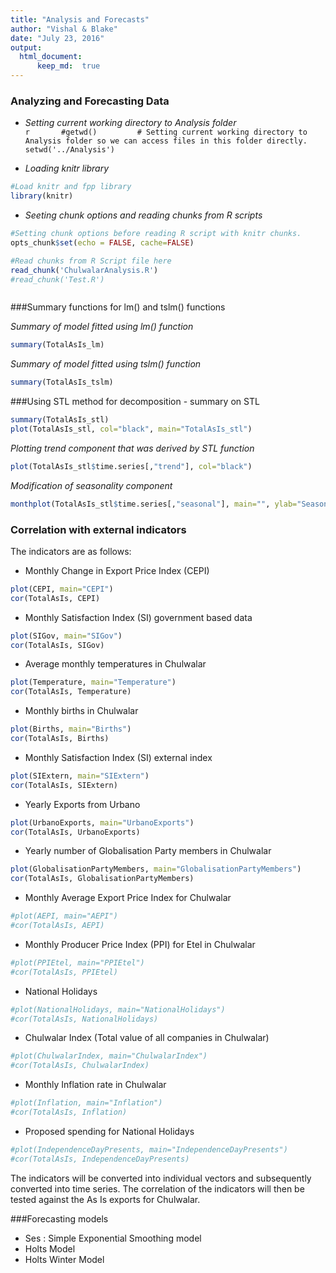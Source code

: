 ```yaml
---
title: "Analysis and Forecasts"
author: "Vishal & Blake"
date: "July 23, 2016"
output: 
  html_document:
      keep_md:  true
---
```


### Analyzing and Forecasting Data


* *Setting current working directory to Analysis folder*  
    ```r
      #getwd()  
      # Setting current working directory to Analysis folder so we can access files in this folder directly.  
      setwd('../Analysis')  
    ```  

* *Loading knitr library*  

```r
#Load knitr and fpp library
library(knitr)
```  

* *Seeting chunk options and reading chunks from R scripts*  
```r
#Setting chunk options before reading R script with knitr chunks.
opts_chunk$set(echo = FALSE, cache=FALSE)

#Read chunks from R Script file here
read_chunk('ChulwalarAnalysis.R')
#read_chunk('Test.R')

```  
  
```r

```  

###Summary functions for lm() and tslm() functions

*Summary of model fitted using lm() function*  
```r
summary(TotalAsIs_lm)
```  
*Summary of model fitted using tslm() function*  
```r
summary(TotalAsIs_tslm)
```  

###Using STL method for decomposition - summary on STL

```r
summary(TotalAsIs_stl)
plot(TotalAsIs_stl, col="black", main="TotalAsIs_stl")

```  

*Plotting trend component that was derived by STL function*
```r
plot(TotalAsIs_stl$time.series[,"trend"], col="black")
```


*Modification of seasonality component*
```r
monthplot(TotalAsIs_stl$time.series[,"seasonal"], main="", ylab="Seasonal")
```

### Correlation with external indicators

The indicators are as follows:

* Monthly Change in Export Price Index (CEPI)
```r
plot(CEPI, main="CEPI")
cor(TotalAsIs, CEPI)
```

* Monthly Satisfaction Index (SI) government based data
```r
plot(SIGov, main="SIGov")
cor(TotalAsIs, SIGov)
```  

* Average monthly temperatures in Chulwalar
```r
plot(Temperature, main="Temperature")
cor(TotalAsIs, Temperature)
```  

* Monthly births in Chulwalar
```r
plot(Births, main="Births")
cor(TotalAsIs, Births)
```  

* Monthly Satisfaction Index (SI) external index 
```r
plot(SIExtern, main="SIExtern")
cor(TotalAsIs, SIExtern)
```  

* Yearly Exports from Urbano
```r
plot(UrbanoExports, main="UrbanoExports")
cor(TotalAsIs, UrbanoExports)
```  

* Yearly number of Globalisation Party members in Chulwalar
```r
plot(GlobalisationPartyMembers, main="GlobalisationPartyMembers")
cor(TotalAsIs, GlobalisationPartyMembers)
```  


* Monthly Average Export Price Index for Chulwalar
```r
#plot(AEPI, main="AEPI")
#cor(TotalAsIs, AEPI)
```  

* Monthly Producer Price Index (PPI) for Etel in Chulwalar
```r
#plot(PPIEtel, main="PPIEtel")
#cor(TotalAsIs, PPIEtel)
```  


* National Holidays
```r
#plot(NationalHolidays, main="NationalHolidays")
#cor(TotalAsIs, NationalHolidays)
```  


* Chulwalar Index (Total value of all companies in Chulwalar)
```r
#plot(ChulwalarIndex, main="ChulwalarIndex")
#cor(TotalAsIs, ChulwalarIndex)
```  



* Monthly Inflation rate in Chulwalar  
```r
#plot(Inflation, main="Inflation")
#cor(TotalAsIs, Inflation)
```  



*	Proposed spending for National Holidays
```r
#plot(IndependenceDayPresents, main="IndependenceDayPresents")
#cor(TotalAsIs, IndependenceDayPresents)
```  
The indicators will be converted into individual  vectors and subsequently converted into time series. The correlation of the indicators will then be tested against the As Is exports for Chulwalar. 




###Forecasting models

* Ses : Simple Exponential Smoothing model
* Holts Model  
* Holts Winter Model  

